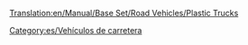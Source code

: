 [[Translation:en/Manual/Base Set/Road Vehicles/Plastic Trucks]]

{{es/Vehículo de carretera|nombre    = Camión de plástico MightyMover
  |imagen    = MightyMover_plastic.png
  |precio    = 9.596 € (4.798 £)
  |velocidad = 48 km/h
  |coste     = 842 € (421 £)
  |diseño    = 1935
  |duración  = 15
  |capacidad = 17.000 litros de plástico
}}
{{es/Vehículo de carretera|nombre    = Camión de plástico Powernaught
  |imagen    = Powernaught_plastic.png
  |precio    = 12.058 € (6.029 £)
  |velocidad = 88 km/h
  |coste     = 1.574 € (787 £)
  |diseño    = 1977
  |duración  = 15
  |capacidad = 19.000 litros de plástico
}}
{{es/Vehículo de carretera|nombre    = Camión de plástico Wizzowow
  |imagen    = Wizzowow_plastic.png
  |precio    = 12.878 € (6.439 £)
  |velocidad = 112 km/h
  |coste     = 2.250 € (1.125 £)
  |diseño    = 2011
  |duración  = 15
  |capacidad = 22.000 litros de plástico
}}

[[Category:es/Vehículos de carretera]]
